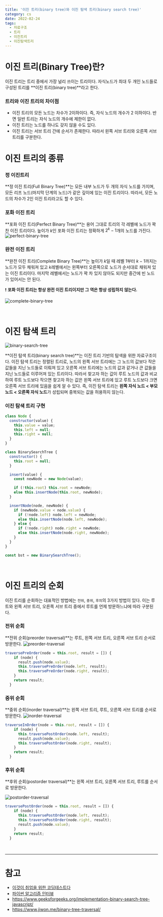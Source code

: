 ```yaml
---
title: '이진 트리(binary tree)와 이진 탐색 트리(binary search tree)'
category: cs
date: 2022-02-24
tags:
  - 자료구조
  - 트리
  - 이진트리
  - 이진탐색트리
---
```


# 이진 트리(Binary Tree)란?

이진 트리는 트리 중에서 가장 널리 쓰이는 트리이다. 자식노드가 최대 두 개인 노드들로 구성된 트리를 **이진 트리(binary tree)**라고 한다.

### 트리와 이진 트리의 차이점

- 이진 트리의 모든 노드는 차수가 2이하이다. 즉, 자식 노드의 개수가 2 이하이다. 반면 일반 트리는 자식 노드의 개수에 제한이 없다.
- 이진 트리는 노드를 하나도 갖지 않을 수도 있다.
- 이진 트리는 서브 트리 간에 순서가 존재한다. 따라서 왼쪽 서브 트리와 오른쪽 서브 트리를 구분한다.

# 이진 트리의 종류

### 정 이진트리

**정 이진 트리(Full Binary Tree)**는 모든 내부 노드가 두 개의 자식 노드를 가지며, 모든 리프 노드(마지막 단계의 노드)가 같은 깊이에 있는 이진 트리이다. 따라서, 모든 노드의 차수가 2인 이진 트리라고도 할 수 있다.

### 포화 이진 트리

**포화 이진 트리(Perfect Binary Tree)**는 용어 그대로 트리의 각 레벨에 노드가 꽉 찬 이진 트리이다. 높이가 $k$인 포화 이진 트리는 정확하게 $2^k-1$개의 노드를 가진다.
![perfect-binary-tree](./image/perfect-binary-tree.png)

### 완전 이진 트리

**완전 이진 트리(Complete Binary Tree)**는 높이가 $k$일 때 레벨 1부터 $k-1$까지는 노드가 모두 채워져 있고 $k$레벨에서는 왼쪽부터 오른쪽으로 노드가 순서대로 채워져 있는 이진 트리이다. 마지막 레벨에서는 노드가 꽉 차 있지 않아도 되지만 중간에 빈 노드가 있어서는 안 된다.

❗️ **포화 이진 트리는 항상 완전 이진 트리이지만 그 역은 항상 성립하지 않는다.**

![complete-binary-tree](./image/complete-binary-tree.png)

<br />

# 이진 탐색 트리

![binary-search-tree](./image/binary-search-tree.png)

**이진 탐색 트리(binary search tree)**는 이진 트리 기반의 탐색을 위한 자료구조이다. 이진 탐색 트리는 정렬된 트리로, 노드의 왼쪽 서브 트리에는 그 노드의 값보다 작은 값들을 지닌 노드들로 이뤄져 있고 오른쪽 서브 트리에는 노드의 값과 같거나 큰 값들을 지닌 노드들로 이루어져 있는 트리이다. 따라서 찾고자 하는 값이 루트 노드의 값과 비교하여 루트 노드보다 작으면 찾고자 하는 값은 왼쪽 서브 트리에 있고 루트 노드보다 크면 오른쪽 서브 트리에 있음을 쉽게 알 수 있다. 즉, 이진 탐색 트리는 **왼쪽 자식 노드 < 부모 노드 < 오른쪽 자식 노드**가 성립되며 중복되는 값을 허용하지 않는다.

### 이진 탐색 트리 구현

```js
class Node {
  constructor(value) {
    this.value = value;
    this.left = null;
    this.right = null;
  }
}

class BinarySearchTree {
  constructor() {
    this.root = null;
  }

  insert(value) {
    const newNode = new Node(value);

    if (!this.root) this.root = newNode;
    else this.insertNode(this.root, newNode);
  }

  insertNode(node, newNode) {
    if (newNode.value < node.value) {
      if (!node.left) node.left = newNode;
      else this.insertNode(node.left, newNode);
    } else {
      if (!node.right) node.right = newNode;
      else this.insertNode(node.right, newNode);
    }
  }
}

const bst = new BinarySearchTree();
```

<br />

# 이진 트리의 순회

이진 트리를 순회하는 대표적인 방법에는 `전위`, `중위`, `후의`의 3가지 방법이 있다. 이는 루트와 왼쪽 서브 트리, 오른쪽 서브 트리 중에서 루트를 언제 방문하느냐에 따라 구분된다.

### 전위 순회

**전위 순회(preorder traversal)**는 루트, 왼쪽 서브 트리, 오른쪽 서브 트리 순서로 방문한다.
![preorder-traversal](./image/preorder.png)

```js
traversePreOrder(node = this.root, result = []) {
    if (node) {
      result.push(node.value);
      this.traversePreOrder(node.left, result);
      this.traversePreOrder(node.right, result);
    }
    return result;
  }
```

### 중위 순회

**중위 순회(inorder traversal)**는 왼쪽 서브 트리, 루트, 오른쪽 서브 트리를 순서로 방문한다.
![inorder-traversal](./image/inorder.png)

```js
traverseInOrder(node = this.root, result = []) {
    if (node) {
      this.traversePostOrder(node.left, result);
      result.push(node.value);
      this.traversePostOrder(node.right, result);
    }
    return result;
  }
```

### 후위 순회

**후위 순회(postorder traversal)**는 왼쪽 서브 트리, 오른쪽 서브 트리, 루트를 순서로 방문한다.

![postorder-traversal](./image/postorder.png)

```js
traversePostOrder(node = this.root, result = []) {
    if (node) {
      this.traversePostOrder(node.left, result);
      this.traversePostOrder(node.right, result);
      result.push(node.value);
    }
    return result;
  }
```

<br />

---

# 참고

- [이것이 취업을 위한 코딩테스트다](http://www.yes24.com/Product/Goods/91433923)
- [파이썬 알고리즘 인터뷰](http://www.yes24.com/Product/Goods/91084402)
- https://www.geeksforgeeks.org/implementation-binary-search-tree-javascript/
- https://www.jiwon.me/binary-tree-traversal/
